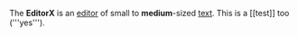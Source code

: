 The '''EditorX''' is an [[text editor|editor]] of small to '''medium'''-sized [[text]].
<nowiki>This is a [[test]] too ('''yes''')</nowiki>.